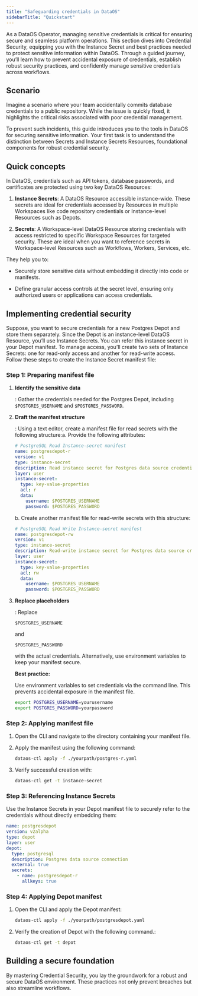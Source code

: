 ```yaml
---
title: "Safeguarding credentials in DataOS"
sidebarTitle: "Quickstart"
---
```


As a DataOS Operator, managing sensitive credentials is critical for ensuring secure and seamless platform operations. This section dives into Credential Security, equipping you with the Instance Secret and best practices needed to protect sensitive information within DataOS. Through a guided journey, you’ll learn how to prevent accidental exposure of credentials, establish robust security practices, and confidently manage sensitive credentials across workflows.

## Scenario

Imagine a scenario where your team accidentally commits database credentials to a public repository. While the issue is quickly fixed, it highlights the critical risks associated with poor credential management.

To prevent such incidents, this guide introduces you to the tools in DataOS for securing sensitive information. Your first task is to understand the distinction between Secrets and Instance Secrets Resources, foundational components for robust credential security.

## Quick concepts

In DataOS, credentials such as API tokens, database passwords, and certificates are protected using two key DataOS Resources:

1. **Instance Secrets**: A DataOS Resource accessible instance-wide. These secrets are ideal for credentials accessed by Resources in multiple Workspaces like code repository credentials or Instance-level Resources such as Depots.

2. **Secrets**: A Workspace-level DataOS Resource storing credentials with access restricted to specific Workspace Resources for targeted security. These are ideal when you want to reference secrets in Workspace-level Resources such as Workflows, Workers, Services, etc.

They help you to:

* Securely store sensitive data without embedding it directly into code or manifests.

* Define granular access controls at the secret level, ensuring only authorized users or applications can access credentials.

## Implementing credential security

Suppose, you want to secure credentials for a new Postgres Depot and store them separately. Since the Depot is an instance-level DataOS Resource, you’ll use Instance Secrets. You can refer this instance secret in your Depot manifest. To manage access, you’ll create two sets of Instance Secrets: one for read-only access and another for read-write access. Follow these steps to create the Instance Secret manifest file:

### **Step 1: Preparing manifest file**

1. **Identify the sensitive data**

   : Gather the credentials needed for the Postgres Depot, including `$POSTGRES_USERNAME` and `$POSTGRES_PASSWORD`.

2. **Draft the manifest structure**

   : Using a text editor, create a manifest file for read secrets with the following structure:a. Provide the following attributes:

   ```yaml
   # PostgreSQL Read Instance-secret manifest
   name: postgresdepot-r
   version: v1
   type: instance-secret
   description: Read instance secret for Postgres data source credentials
   layer: user
   instance-secret:
     type: key-value-properties
     acl: r
     data:
       username: $POSTGRES_USERNAME
       password: $POSTGRES_PASSWORD

   ```

   b. Create another manifest file for read-write secrets with this structure:

   ```yaml
   # PostgreSQL Read Write Instance-secret manifest
   name: postgresdepot-rw
   version: v1
   type: instance-secret
   description: Read-write instance secret for Postgres data source credentials
   layer: user
   instance-secret:
     type: key-value-properties
     acl: rw
     data:
       username: $POSTGRES_USERNAME
       password: $POSTGRES_PASSWORD

   ```

3. **Replace placeholders**

   : Replace 

   `$POSTGRES_USERNAME`

    and 

   `$POSTGRES_PASSWORD`

    with the actual credentials. Alternatively, use environment variables to keep your manifest secure.



   **Best practice:**

    Use environment variables to set credentials via the command line. This prevents accidental exposure in the manifest file.

   ```bash
   export POSTGRES_USERNAME=yourusername
   export POSTGRES_PASSWORD=yourpassword
   ```

### **Step 2: Applying  manifest file**

1. Open the CLI and navigate to the directory containing your manifest file.

2. Apply the manifest using the following command:

   ```bash
   dataos-ctl apply -f ./yourpath/postgres-r.yaml
   ```

3. Verify successful creation with:

   ```bash
   dataos-ctl get -t instance-secret
   ```

### **Step 3: Referencing Instance Secrets**

Use the Instance Secrets in your Depot manifest file to securely refer to the credentials without directly embedding them:

```yaml
name: postgresdepot
version: v2alpha
type: depot
layer: user
depot:
  type: postgresql
  description: Postgres data source connection
  external: true
  secrets:
    - name: postgresdepot-r
      allkeys: true

```

### **Step 4: Applying Depot manifest**

1. Open the CLI and apply the Depot manifest:

   ```bash
   dataos-ctl apply -f ./yourpath/postgresdepot.yaml
   ```

2. Verify the creation of Depot with the following command.:

   ```bash
   dataos-ctl get -t depot
   ```

## Building a secure foundation

By mastering Credential Security, you lay the groundwork for a robust and secure DataOS environment. These practices not only prevent breaches but also streamline workflows.